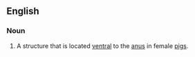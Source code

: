 ==English==

===Noun===
{{head|en|noun|head=[[urogenital]] [[papilla]]}}

# {{context|zoology|lang=en}} A structure that is located [[ventral]] to the [[anus]] in female [[pigs]].